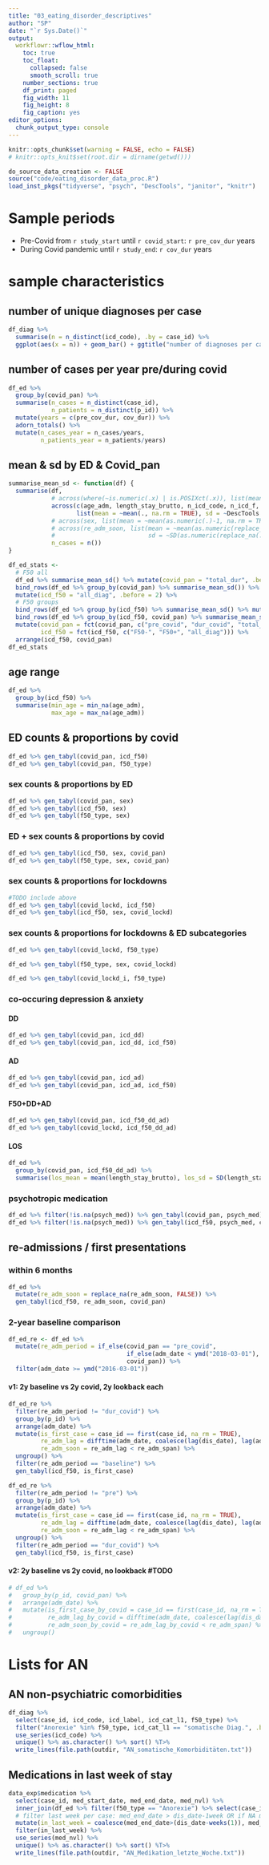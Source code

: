 ```yaml
---
title: "03_eating_disorder_descriptives"
author: "SP"
date: "`r Sys.Date()`"
output: 
  workflowr::wflow_html: 
    toc: true
    toc_float:
      collapsed: false
      smooth_scroll: true
    number_sections: true
    df_print: paged
    fig_width: 11
    fig_height: 8
    fig_caption: yes
editor_options: 
  chunk_output_type: console
---
```


```r
knitr::opts_chunk$set(warning = FALSE, echo = FALSE)
# knitr::opts_knit$set(root.dir = dirname(getwd()))
```

```r
do_source_data_creation <- FALSE
source("code/eating_disorder_data_proc.R")
load_inst_pkgs("tidyverse", "psych", "DescTools", "janitor", "knitr")
```

# Sample periods
- Pre-Covid from `r study_start` until `r covid_start`: `r pre_cov_dur` years
- During Covid pandemic until `r study_end`: `r cov_dur` years


# sample characteristics
## number of unique diagnoses per case
```r
df_diag %>%
  summarise(n = n_distinct(icd_code), .by = case_id) %>%
  ggplot(aes(x = n)) + geom_bar() + ggtitle("number of diagnoses per case")
```

## number of cases per year pre/during covid
```r
df_ed %>% 
  group_by(covid_pan) %>%
  summarise(n_cases = n_distinct(case_id),
            n_patients = n_distinct(p_id)) %>%
  mutate(years = c(pre_cov_dur, cov_dur)) %>%
  adorn_totals() %>%
  mutate(n_cases_year = n_cases/years,
         n_patients_year = n_patients/years)
```

## mean & sd by ED & Covid_pan
```r
summarise_mean_sd <- function(df) {
  summarise(df, 
            # across(where(~is.numeric(.x) | is.POSIXct(.x)), list(mean = ~mean(., na.rm = FALSE), sd = SD)), 
            across(c(age_adm, length_stay_brutto, n_icd_code, n_icd_f, n_icd_other, re_adm_lag),
                   list(mean = ~mean(., na.rm = TRUE), sd = ~DescTools::SD(., na.rm = TRUE))), 
            # across(sex, list(mean = ~mean(as.numeric(.)-1, na.rm = TRUE), sd = ~SD(as.numeric(.)-1))),
            # across(re_adm_soon, list(mean = ~mean(as.numeric(replace_na(., FALSE))),
            #                          sd = ~SD(as.numeric(replace_na(., FALSE))))),
            n_cases = n())
}

df_ed_stats <- 
  # F50 all
  df_ed %>% summarise_mean_sd() %>% mutate(covid_pan = "total_dur", .before = 1) %>% 
  bind_rows(df_ed %>% group_by(covid_pan) %>% summarise_mean_sd()) %>% 
  mutate(icd_f50 = "all_diag", .before = 2) %>% 
  # F50 groups
  bind_rows(df_ed %>% group_by(icd_f50) %>% summarise_mean_sd() %>% mutate(covid_pan = "total_dur", .before = 1)) %>% 
  bind_rows(df_ed %>% group_by(icd_f50, covid_pan) %>% summarise_mean_sd()) %>% 
  mutate(covid_pan = fct(covid_pan, c("pre_covid", "dur_covid", "total_dur")),
         icd_f50 = fct(icd_f50, c("F50-", "F50+", "all_diag"))) %>% 
  arrange(icd_f50, covid_pan)
df_ed_stats
```

## age range
```r
df_ed %>%
  group_by(icd_f50) %>%
  summarise(min_age = min_na(age_adm),
            max_age = max_na(age_adm))
```

## ED counts & proportions by covid {.tabset .tabset-pills}
```r
df_ed %>% gen_tabyl(covid_pan, icd_f50)
df_ed %>% gen_tabyl(covid_pan, f50_type)
```

### sex counts & proportions by ED
```r
df_ed %>% gen_tabyl(covid_pan, sex)
df_ed %>% gen_tabyl(icd_f50, sex)
df_ed %>% gen_tabyl(f50_type, sex)
```

### ED + sex counts & proportions by covid
```r
df_ed %>% gen_tabyl(icd_f50, sex, covid_pan)
df_ed %>% gen_tabyl(f50_type, sex, covid_pan)
```

### sex counts & proportions for lockdowns
```r
#TODO include above
df_ed %>% gen_tabyl(covid_lockd, icd_f50)
df_ed %>% gen_tabyl(icd_f50, sex, covid_lockd)
```

### sex counts & proportions for lockdowns & ED subcategories
```r
df_ed %>% gen_tabyl(covid_lockd, f50_type)

df_ed %>% gen_tabyl(f50_type, sex, covid_lockd)

df_ed %>% gen_tabyl(covid_lockd_i, f50_type)
```

### co-occuring depression & anxiety
#### DD
```r
df_ed %>% gen_tabyl(covid_pan, icd_dd)
df_ed %>% gen_tabyl(covid_pan, icd_dd, icd_f50)
```
#### AD
```r
df_ed %>% gen_tabyl(covid_pan, icd_ad)
df_ed %>% gen_tabyl(covid_pan, icd_ad, icd_f50)
```
#### F50+DD+AD
```r
df_ed %>% gen_tabyl(covid_pan, icd_f50_dd_ad)
df_ed %>% gen_tabyl(covid_lockd, icd_f50_dd_ad)
```
#### LOS
```r
df_ed %>%
  group_by(covid_pan, icd_f50_dd_ad) %>%
  summarise(los_mean = mean(length_stay_brutto), los_sd = SD(length_stay_brutto))
```

### psychotropic medication
```r
df_ed %>% filter(!is.na(psych_med)) %>% gen_tabyl(covid_pan, psych_med)
df_ed %>% filter(!is.na(psych_med)) %>% gen_tabyl(icd_f50, psych_med, covid_pan)
```


## re-admissions / first presentations

### within 6 months
```r
df_ed %>%
  mutate(re_adm_soon = replace_na(re_adm_soon, FALSE)) %>%
  gen_tabyl(icd_f50, re_adm_soon, covid_pan)
```

### 2-year baseline comparison
```r
df_ed_re <- df_ed %>%
  mutate(re_adm_period = if_else(covid_pan == "pre_covid",
                                 if_else(adm_date < ymd("2018-03-01"), "pre", "baseline"),
                                 covid_pan)) %>%
  filter(adm_date >= ymd("2016-03-01"))
```

#### v1: 2y baseline vs 2y covid, 2y lookback each
```r
df_ed_re %>%
  filter(re_adm_period != "dur_covid") %>%
  group_by(p_id) %>%
  arrange(adm_date) %>%
  mutate(is_first_case = case_id == first(case_id, na_rm = TRUE),
         re_adm_lag = difftime(adm_date, coalesce(lag(dis_date), lag(adm_date)), units = "days"),
         re_adm_soon = re_adm_lag < re_adm_span) %>%
  ungroup() %>%
  filter(re_adm_period == "baseline") %>%
  gen_tabyl(icd_f50, is_first_case)

df_ed_re %>%
  filter(re_adm_period != "pre") %>%
  group_by(p_id) %>%
  arrange(adm_date) %>%
  mutate(is_first_case = case_id == first(case_id, na_rm = TRUE),
         re_adm_lag = difftime(adm_date, coalesce(lag(dis_date), lag(adm_date)), units = "days"),
         re_adm_soon = re_adm_lag < re_adm_span) %>%
  ungroup() %>%
  filter(re_adm_period == "dur_covid") %>%
  gen_tabyl(icd_f50, is_first_case)
```

#### v2: 2y baseline vs 2y covid, no lookback #TODO
```r
# df_ed %>%
#   group_by(p_id, covid_pan) %>%
#   arrange(adm_date) %>%
#   mutate(is_first_case_by_covid = case_id == first(case_id, na_rm = TRUE),
#          re_adm_lag_by_covid = difftime(adm_date, coalesce(lag(dis_date), lag(adm_date)), units = "days"),
#          re_adm_soon_by_covid = re_adm_lag_by_covid < re_adm_span) %>%
#   ungroup()
```


# Lists for AN
## AN non-psychiatric comorbidities
```r
df_diag %>% 
  select(case_id, icd_code, icd_label, icd_cat_l1, f50_type) %>% 
  filter("Anorexie" %in% f50_type, icd_cat_l1 == "somatische Diag.", .by = case_id) %>% 
  use_series(icd_code) %>%
  unique() %>% as.character() %>% sort() %T>% 
  write_lines(file.path(outdir, "AN_somatische_Komorbiditäten.txt"))
```

## Medications in last week of stay
```r
data_exp$medication %>%
  select(case_id, med_start_date, med_end_date, med_nvl) %>% 
  inner_join(df_ed %>% filter(f50_type == "Anorexie") %>% select(case_id, dis_date)) %>% 
  # filter last week per case: med_end_date > dis_date-1week OR if NA med_start_date > dis_date-1week
  mutate(in_last_week = coalesce(med_end_date>(dis_date-weeks(1)), med_start_date>(dis_date-weeks(1)))) %>%
  filter(in_last_week) %>% 
  use_series(med_nvl) %>% 
  unique() %>% as.character() %>% sort() %T>%
  write_lines(file.path(outdir, "AN_Medikation_letzte_Woche.txt"))
```
